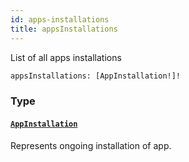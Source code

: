 ```yaml
---
id: apps-installations
title: appsInstallations
---
```


List of all apps installations

```graphql
appsInstallations: [AppInstallation!]!

```

### Type

#### [`AppInstallation`](../../../developer/api-reference/objects/app-installation)

Represents ongoing installation of app.
